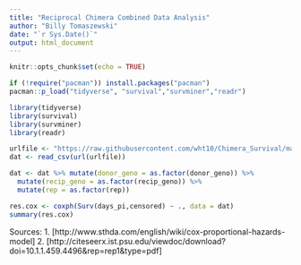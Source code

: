 ```yaml
---
title: "Reciprocal Chimera Combined Data Analysis"
author: "Billy Tomaszewski"
date: "`r Sys.Date()`"
output: html_document
---
```


```r
knitr::opts_chunk$set(echo = TRUE)
```

```r
if (!require("pacman")) install.packages("pacman")
pacman::p_load("tidyverse", "survival","survminer","readr")

library(tidyverse)
library(survival)
library(survminer)
library(readr)

urlfile <- "https://raw.githubusercontent.com/wht10/Chimera_Survival/master/Recip_Chimera.csv"
dat <- read_csv(url(urlfile))

dat <- dat %>% mutate(donor_geno = as.factor(donor_geno)) %>%  
  mutate(recip_geno = as.factor(recip_geno)) %>% 
  mutate(rep = as.factor(rep))

res.cox <- coxph(Surv(days_pi,censored) ~ ., data = dat)
summary(res.cox)
```

Sources:
1. [http://www.sthda.com/english/wiki/cox-proportional-hazards-model]
2. [http://citeseerx.ist.psu.edu/viewdoc/download?doi=10.1.1.459.4496&rep=rep1&type=pdf]
